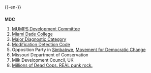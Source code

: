 {{-en-}}

==={{abbreviation}}===
'''MDC'''
#[http://www.radix.net/~demoel/mdc/ MUMPS Development Committee]
#[http://www.mdc.edu/ Miami Dade College]
#[[w:Major Diagnostic Category|Major Diagnostic Category]]
#[[w:Modification Detection Code|Modification Detection Code]]
#Opposition Party in [[Simbabwe]], [[Movement for Democratic Change]]
#Missouri Department of Conservation
#Milk Development Council, UK
#[http://www.mdcpunk.com/ Millions of Dead Cops. REAL punk rock.]